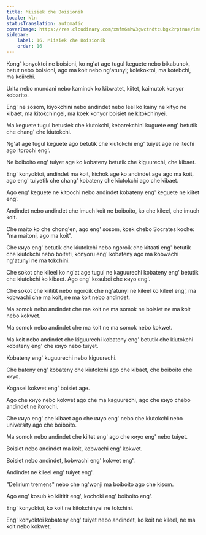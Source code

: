 ```yaml
---
title: Miisiek che Boisionik
locale: kln
statusTranslation: automatic
coverImage: https://res.cloudinary.com/xmfm6mhw3gwctndtcubgx2rptnae/image/upload/v1741354419/small_cover_la_gran_rebelion_28716e29d2.webp
sidebar:
    label: 16. Miisiek che Boisionik
    order: 16
---
```

Kong' konyoktoi ne boisioni, ko ng'at age tugul keguete nebo bikabunok, betut nebo boisioni, ago ma koit nebo ng'atunyi; kolekoktoi, ma kotebchi, ma koiirchi.

Urita nebo mundani nebo kaminok ko kibwatet, kiitet, kaimutok konyor kobarito.

Eng' ne sosom, kiyokchini nebo andindet nebo leel ko kainy ne kityo ne kibaet, ma kitokchingei, ma koek konyor boisiet ne kitokchinyei.

Ma keguete tugul betusiek che kiutokchi, kebarekchini kuguete eng' betutik che chang' che kiutokchi.

Ng'at age tugul keguete ago betutik che kiutokchi eng' tuiyet age ne itechi ago itorochi eng'.

Ne boiboito eng' tuiyet age ko kobateny betutik che kiguurechi, che kibaet.

Eng' konyoktoi, andindet ma koit, kichok age ko andindet age ago ma koit, ago eng' tuiyetik che chang' kobateny che kiutokchi ago che kibaet.

Ago eng' keguete ne kitoochi nebo andindet kobateny eng' keguete ne kiitet eng'.

Andindet nebo andindet che imuch koit ne boiboito, ko che kileel, che imuch koit.

Che maito ko che chong'en, ago eng' sosom, koek chebo Socrates koche: "ma maitoni, ago ma koit".

Che киуо eng' betutik che kiutokchi nebo ngoroik che kitaati eng' betutik che kiutokchi nebo boiteti, konyoru eng' kobateny ago ma kobwachi ng'atunyi ne ma tokchini.

Che sokot che kileel ko ng'at age tugul ne kaguurechi kobateny eng' betutik che kiutokchi ko kibaet. Ago eng' kosubei che киуо eng'.

Che sokot che kiititit nebo ngoroik che ng'atunyi ne kileel ko kileel eng', ma kobwachi che ma koit, ne ma koit nebo andindet.

Ma somok nebo andindet che ma koit ne ma somok ne boisiet ne ma koit nebo kokwet.

Ma somok nebo andindet che ma koit ne ma somok nebo kokwet.

Ma koit nebo andindet che kiguurechi kobateny eng' betutik che kiutokchi kobateny eng' che киуо nebo tuiyet.

Kobateny eng' kuguurechi nebo kiguurechi.

Che bateny eng' kobateny che kiutokchi ago che kibaet, che boiboito che киуо.

Kogasei kokwet eng' boisiet age.

Ago che киуо nebo kokwet ago che ma kaguurechi, ago che киуо chebo andindet ne itorochi.

Che киуо eng' che kibaet ago che киуо eng' nebo che kiutokchi nebo university ago che boiboito.

Ma somok nebo andindet che kiitet eng' ago che киуо eng' nebo tuiyet.

Boisiet nebo andindet ma koit, kobwachi eng' kokwet.

Boisiet nebo andindet, kobwachi eng' kokwet eng'.

Andindet ne kileel eng' tuiyet eng'.

"Delirium tremens" nebo che ng'wonji ma boiboito ago che kisom.

Ago eng' kosub ko kiititit eng', kochoki eng' boiboito eng'.

Eng' konyoktoi, ko koit ne kitokchinyei ne tokchini.

Eng' konyoktoi kobateny eng' tuiyet nebo andindet, ko koit ne kileel, ne ma koit nebo kokwet.

